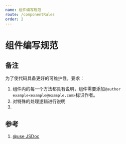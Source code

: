 ```yaml
---
name: 组件编写规范
route: /componentRules
order: 2
---
```


# 组件编写规范

## 备注

为了使代码具备更好的可维护性，要求：

1. 组件内的每一个方法都具有说明，组件需要添加`@author example<example@example.com>`标识作者。
2. 对特殊的处理逻辑进行说明
3. 


## 参考

1. [@use JSDoc](http://usejsdoc.org/index.html)